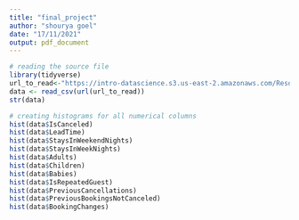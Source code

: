 ```yaml
---
title: "final_project"
author: "shourya goel"
date: "17/11/2021"
output: pdf_document
---
```



```r
# reading the source file 
library(tidyverse)
url_to_read<-"https://intro-datascience.s3.us-east-2.amazonaws.com/Resort01.csv"
data <- read_csv(url(url_to_read))
str(data)
```

```r
# creating histograms for all numerical columns
hist(data$IsCanceled)
hist(data$LeadTime)
hist(data$StaysInWeekendNights)
hist(data$StaysInWeekNights)
hist(data$Adults)
hist(data$Children)
hist(data$Babies)
hist(data$IsRepeatedGuest)
hist(data$PreviousCancellations)
hist(data$PreviousBookingsNotCanceled)
hist(data$BookingChanges)
```

